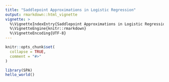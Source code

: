 ```yaml
---
title: "Saddlepoint Approximations in Logistic Regression"
output: rmarkdown::html_vignette
vignette: >
  %\VignetteIndexEntry{Saddlepoint Approximations in Logistic Regression}
  %\VignetteEngine{knitr::rmarkdown}
  %\VignetteEncoding{UTF-8}
---
```


```r
knitr::opts_chunk$set(
  collapse = TRUE,
  comment = "#>"
)
```

```r
library(SPA)
hello_world()
```
